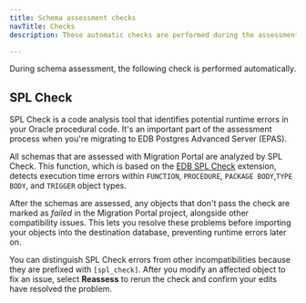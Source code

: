 ```yaml
---
title: Schema assessment checks
navTitle: Checks
description: These automatic checks are performed during the assessment of schemas with the Migration Portal.

---
```


During schema assessment, the following check is performed automatically.

## SPL Check

SPL Check is a code analysis tool that identifies potential runtime errors in your Oracle procedural code. It's an important part of the assessment process when you're migrating to EDB Postgres Advanced Server (EPAS).

All schemas that are assessed with Migration Portal are analyzed by SPL Check. This function, which is based on the [EDB SPL Check](https://www.enterprisedb.com/docs/pg_extensions/spl_check/) extension, detects execution time errors within `FUNCTION`, `PROCEDURE`, `PACKAGE BODY`,`TYPE BODY`, and `TRIGGER` object types.

After the schemas are assessed, any objects that don't pass the check are marked as *failed* in the Migration Portal project, alongside other compatibility issues. This lets you resolve these problems before importing your objects into the destination database, preventing runtime errors later on.

You can distinguish SPL Check errors from other incompatibilities because they are prefixed with `[spl_check]`. After you modify an affected object to fix an issue, select **Reassess** to rerun the check and confirm your edits have resolved the problem.
